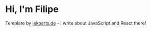 # Hi, I'm Filipe

Template by [lekoarts.de](https://www.lekoarts.de?utm_source=cara&utm_medium=Starter) - I write about JavaScript and React there!
